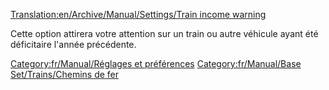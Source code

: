[[Translation:en/Archive/Manual/Settings/Train income warning]]


Cette option attirera votre attention sur un train ou autre véhicule ayant été déficitaire l'année précédente. 
[[Category:fr/Manual/Réglages et préférences]]
[[Category:fr/Manual/Base Set/Trains/Chemins de fer]]
{{fr/Manual/Amorce}}